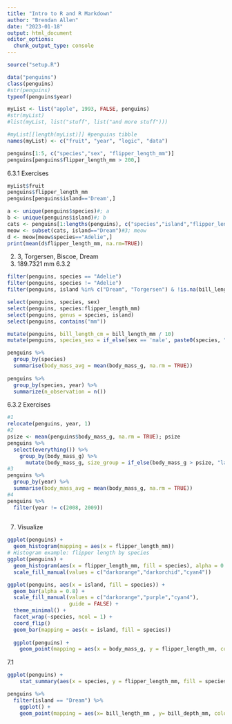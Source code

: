 ```yaml
---
title: "Intro to R and R Markdown"
author: "Brendan Allen"
date: "2023-01-18"
output: html_document
editor_options: 
  chunk_output_type: console
---
```


```r
source("setup.R")
```


```r
data("penguins")
class(penguins)
#str(penguins)
typeof(penguins$year)
```

```r
myList <- list("apple", 1993, FALSE, penguins)
#str(myList)
#list(myList, list("stuff", list("and more stuff")))

#myList[[length(myList)]] #penguins tibble 
names(myList) <- c("fruit", "year", "logic", "data")

penguins[1:5, c("species","sex", "flipper_length_mm")]
penguins[penguins$flipper_length_mm > 200,]
```
6.3.1 Exercises
```r
myList$fruit
penguins$flipper_length_mm
penguins[penguins$island=='Dream',]

a <- unique(penguins$species)#; a
b <- unique(penguins$island)#; b
cats <- penguins[1:lengths(penguins), c("species","island","flipper_length_mm")]
meow <- subset(cats, island=="Dream")#3; meow
d <- meow[meow$species=="Adelie",]
print(mean(d$flipper_length_mm, na.rm=TRUE))
```
2. 3, Torgersen, Biscoe, Dream
4. 189.7321 mm
6.3.2
```r
filter(penguins, species == "Adelie")
filter(penguins, species != "Adelie")
filter(penguins, island %in% c("Dream", "Torgersen") & !is.na(bill_length_mm))

select(penguins, species, sex)
select(penguins, species:flipper_length_mm)
select(penguins, genus = species, island)
select(penguins, contains("mm"))

mutate(penguins, bill_length_cm = bill_length_mm / 10)
mutate(penguins, species_sex = if_else(sex == 'male', paste0(species, "_m"), paste0(species, "_f")))

penguins %>%
  group_by(species)
  summarise(body_mass_avg = mean(body_mass_g, na.rm = TRUE))
  
penguins %>%
  group_by(species, year) %>%
  summarize(n_observation = n())

```

6.3.2 Exercises 
```r
#1
relocate(penguins, year, 1)
#2
psize <- mean(penguins$body_mass_g, na.rm = TRUE); psize
penguins %>%
  select(everything()) %>%
    group_by(body_mass_g) %>%
      mutate(body_mass_g, size_group = if_else(body_mass_g > psize, "large","small"))
#3
penguins %>%
  group_by(year) %>%
  summarise(body_mass_avg = mean(body_mass_g, na.rm = TRUE))
#4
penguins %>% 
  filter(year != c(2008, 2009))
    
```
7. Visualize    

```r
ggplot(penguins) + 
  geom_histogram(mapping = aes(x = flipper_length_mm))
# Histogram example: flipper length by species
ggplot(penguins) +
  geom_histogram(aes(x = flipper_length_mm, fill = species), alpha = 0.5, position = "identity") +
  scale_fill_manual(values = c("darkorange","darkorchid","cyan4"))

ggplot(penguins, aes(x = island, fill = species)) +
  geom_bar(alpha = 0.8) +
  scale_fill_manual(values = c("darkorange","purple","cyan4"), 
                    guide = FALSE) +
  theme_minimal() +
  facet_wrap(~species, ncol = 1) +
  coord_flip()
  geom_bar(mapping = aes(x = island, fill = species))
  
  ggplot(penguins) +
    geom_point(mapping = aes(x = body_mass_g, y = flipper_length_mm, color = species))
```

7.1
```r
ggplot(penguins) +
    stat_summary(aes(x = species, y = flipper_length_mm, fill = species), fun = "mean", geom = "bar", na.rm = TRUE)

penguins %>%
  filter(island == "Dream") %>%
    ggplot() +
    geom_point(mapping = aes(x= bill_length_mm , y= bill_depth_mm, color = species))
  
```


